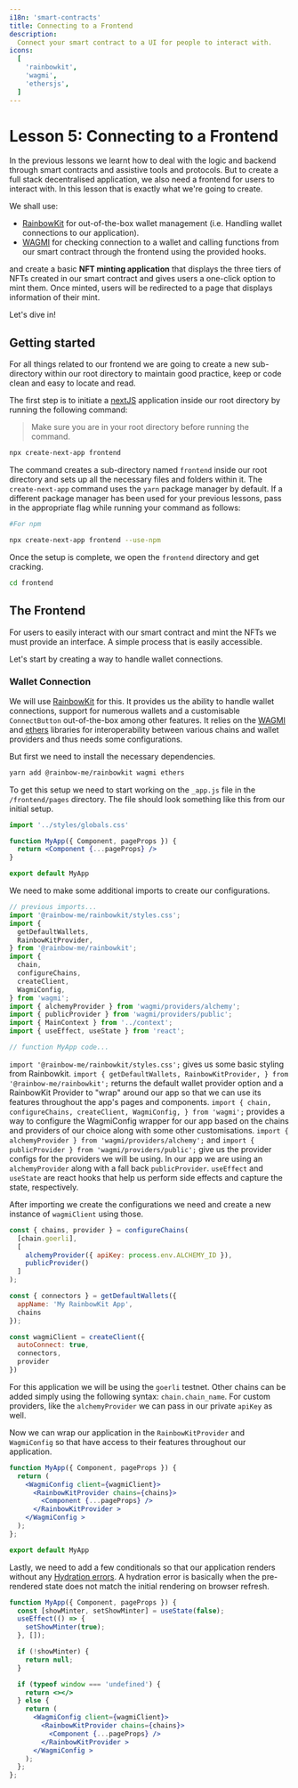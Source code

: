 ```yaml
---
i18n: 'smart-contracts'
title: Connecting to a Frontend
description:
  Connect your smart contract to a UI for people to interact with.
icons:
  [
    'rainbowkit',
    'wagmi',
    'ethersjs',
  ]
---
```


# Lesson 5: Connecting to a Frontend

In the previous lessons we learnt how to deal with the logic and backend through
smart contracts and assistive tools and protocols. But to create a full stack
decentralised application, we also need a frontend for users to interact with. In
this lesson that is exactly what we're going to create.

We shall use:
- [RainbowKit](https://www.rainbowkit.com/docs/introduction) for out-of-the-box 
wallet management (i.e. Handling wallet connections to our application).
- [WAGMI](https://wagmi.sh/) for checking connection to a wallet and calling
functions from our smart contract through the frontend using the provided hooks.

and create a basic **NFT minting application** that displays the three tiers of NFTs
created in our smart contract and gives users a one-click option to mint them. Once
minted, users will be redirected to a page that displays information of their mint.

Let's dive in!

## Getting started

For all things related to our frontend we are going to create a new sub-directory
within our root directory to maintain good practice, keep or code clean and easy to
locate and read.

The first step is to initiate a [nextJS](https://nextjs.org/) application inside our
root directory by running the following command:

> Make sure you are in your root directory before running the command.

```bash
npx create-next-app frontend
```

The command creates a sub-directory named `frontend` inside our root directory
and sets up all the necessary files and folders within it. The `create-next-app` command
uses the `yarn` package manager by default. If a different package manager has been used
for your previous lessons, pass in the appropriate flag while running your command as
follows:

```bash
#For npm

npx create-next-app frontend --use-npm
```

Once the setup is complete, we open the `frontend` directory and get cracking.

```bash
cd frontend
```

## The Frontend

For users to easily interact with our smart contract and mint the NFTs we must
provide an interface. A simple process that is easily accessible.

Let's start by creating a way to handle wallet connections.

### Wallet Connection

We will use [RainbowKit](https://www.rainbowkit.com/docs/introduction) for this.
It provides us the ability to handle wallet connections, support for numerous
wallets and a customisable `ConnectButton` out-of-the-box among other features.
It relies on the [WAGMI](https://wagmi.sh/) and [ethers](https://docs.ethers.io/v5/)
libraries for interoperability between various chains and wallet providers and 
thus needs some configurations.

But first we need to install the necessary dependencies.

```bash
yarn add @rainbow-me/rainbowkit wagmi ethers
```

To get this setup we need to start working on the `_app.js` file in the `/frontend/pages`
directory. The file should look something like this from our initial setup.

```jsx
import '../styles/globals.css'

function MyApp({ Component, pageProps }) {
  return <Component {...pageProps} />
}

export default MyApp
```

We need to make some additional imports to create our configurations.

```jsx
// previous imports...
import '@rainbow-me/rainbowkit/styles.css';
import {
  getDefaultWallets,
  RainbowKitProvider,
} from '@rainbow-me/rainbowkit';
import {
  chain,
  configureChains,
  createClient,
  WagmiConfig,
} from 'wagmi';
import { alchemyProvider } from 'wagmi/providers/alchemy';
import { publicProvider } from 'wagmi/providers/public';
import { MainContext } from '../context';
import { useEffect, useState } from 'react';

// function MyApp code...
```

`import '@rainbow-me/rainbowkit/styles.css';` gives us some basic styling from
Rainbowkit.
`import { getDefaultWallets, RainbowKitProvider, } from '@rainbow-me/rainbowkit';` returns
the default wallet provider option and a RainbowKit Provider to "wrap" around our app
so that we can use its features throughout the app's pages and components.
`import { chain, configureChains, createClient, WagmiConfig, } from 'wagmi';` provides
a way to configure the WagmiConfig wrapper for our app based on the chains and providers
of our choice along with some other customisations.
`import { alchemyProvider } from 'wagmi/providers/alchemy';` and 
`import { publicProvider } from 'wagmi/providers/public';` give us the provider configs
for the providers we will be using. In our app we are using an `alchemyProvider` along
with a fall back `publicProvider`.
`useEffect` and `useState` are react hooks that help us perform side effects and
capture the state, respectively.

After importing we create the configurations we need and create a new instance of 
`wagmiClient` using those.

```jsx
const { chains, provider } = configureChains(
  [chain.goerli],
  [
    alchemyProvider({ apiKey: process.env.ALCHEMY_ID }),
    publicProvider()
  ]
);

const { connectors } = getDefaultWallets({
  appName: 'My RainbowKit App',
  chains
});

const wagmiClient = createClient({
  autoConnect: true,
  connectors,
  provider
})
```

For this application we will be using the `goerli` testnet. Other chains can
be added simply using the following syntax: `chain.chain_name`.
For custom providers, like the `alchemyProvider` we can pass in our private
`apiKey` as well.

Now we can wrap our application in the `RainbowKitProvider` and `WagmiConfig`
so that have access to their features throughout our application.

```jsx
function MyApp({ Component, pageProps }) {
  return (
    <WagmiConfig client={wagmiClient}>
      <RainbowKitProvider chains={chains}>
        <Component {...pageProps} />
      </RainbowKitProvider >
    </WagmiConfig >
  );
};

export default MyApp
```

Lastly, we need to add a few conditionals so that our application renders without
any [Hydration errors](https://nextjs.org/docs/messages/react-hydration-error). A
hydration error is basically when the pre-rendered state does not match the initial
rendering on browser refresh.

```jsx
function MyApp({ Component, pageProps }) {
  const [showMinter, setShowMinter] = useState(false);
  useEffect(() => {
    setShowMinter(true);
  }, []);

  if (!showMinter) {
    return null;
  }

  if (typeof window === 'undefined') {
    return <></>
  } else {
    return (
      <WagmiConfig client={wagmiClient}>
        <RainbowKitProvider chains={chains}>
          <Component {...pageProps} />
        </RainbowKitProvider >
      </WagmiConfig >
    );
  };
};
```






